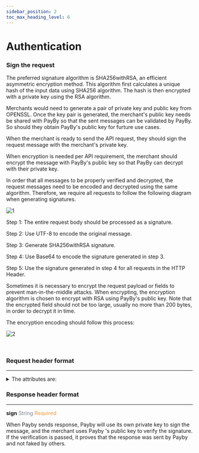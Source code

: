 ```yaml
---
sidebar_position: 2
toc_max_heading_level: 6
---
```



# Authentication



### Sign the request

The preferred signature algorithm is SHA256withRSA, an efficient asymmetric encryption method. This algorithm first calculates a unique hash of the input data using SHA256 algorithm. The hash is then encrypted with a private key using the RSA algorithm.

Merchants would need to generate a pair of private key and public key from OPENSSL. Once the key pair is generated, the merchant's public key needs be shared with PayBy so that the sent messages can be validated by PayBy. So should they obtain PayBy's public key for furture use cases.

When the merchant is ready to send the API request, they should sign the request message with the merchant's private key.

When encryption is needed per API requirement, the merchant should encrypt the message with PayBy's public key so that PayBy can decrypt with their private key.



In order that all messages to be properly verified and decrypted, the request messages need to be encoded and decrypted using the same algorithm. Therefore, we require all requests to follow the following diagram when generating signatures.

![1](./pic/1.png)

Step 1: The entire request body should be processed as a signature.

Step 2: Use UTF-8 to encode the original message.

Step 3: Generate SHA256withRSA signature.

Step 4: Use Base64 to encode the signature generated in step 3.

Step 5: Use the signature generated in step 4 for all requests in the HTTP Header.



Sometimes it is necessary to encrypt the request payload or fields to prevent man-in-the-middle attacks. When encrypting, the encryption algorithm is chosen to encrypt with RSA using PayBy's public key. Note that the encrypted field should not be too large, usually no more than 200 bytes, in order to decrypt it in time.

The encryption encoding should follow this process:

![2](./pic/2.png)



<br/>

### Request header format

---

<details>
  <summary>The attributes are:</summary>

  <RequestHeader/>
</details>

### Response header format

---

**sign**   <font color = ' #7d8793'>String</font>   <font color = '#f19938'>Required</font>

When Payby sends response, Payby will use its own private key to sign the message, and the merchant uses Payby 's public key to verify the signature. If the verification is passed, it proves that the response was sent by Payby and not faked by others.







